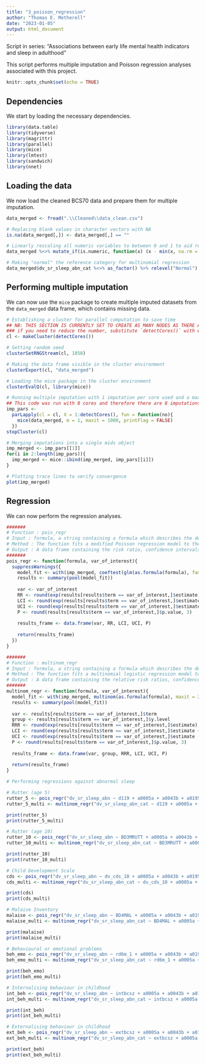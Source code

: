 ---
title: "3_poisson_regression"
author: "Thomas E. Metherell"
date: "2023-01-05"
output: html_document
---

Script in series: "Associations between early life mental health indicators and sleep in adulthood"

This script performs multiple imputation and Poisson regression analyses associated with this project.

```{r setup, include=FALSE}
knitr::opts_chunk$set(echo = TRUE)
```

## Dependencies
We start by loading the necessary dependencies.

```{r dependencies}
library(data.table)
library(tidyverse)
library(magrittr)
library(parallel)
library(mice)
library(lmtest)
library(sandwich)
library(nnet)
```

## Loading the data
We now load the cleaned BCS70 data and prepare them for multiple imputation.

```{r load_data}
data_merged <- fread(".\\Cleaned\\data_clean.csv")

# Replacing blank values in character vectors with NA
is.na(data_merged[,]) <- data_merged[,] == ""

# Linearly rescaling all numeric variables to between 0 and 1 to aid regression model convergence
data_merged %<>% mutate_if(is.numeric, function(x) (x - min(x, na.rm = TRUE))/(max(x, na.rm = TRUE) - min(x, na.rm = TRUE)))

# Making "normal" the reference category for multinomial regression
data_merged$dv_sr_sleep_abn_cat %<>% as_factor() %>% relevel("Normal")
```

## Performing multiple imputation
We can now use the `mice` package to create multiple imputed datasets from the `data_merged` data frame, which contains missing data.

```{r mi}
# Establishing a cluster for parallel computation to save time
## NB: THIS SECTION IS CURRENTLY SET TO CREATE AS MANY NODES AS THERE ARE CPU CORES AVAILABLE. THIS MAY CAUSE PROBLEMS IF THERE ARE OTHER TASKS RUNNING SIMULTANEOUSLY
### if you need to reduce the number, substitute `detectCores()` with e.g. `detectCores() - 2` or `6` in BOTH appearances below
cl <- makeCluster(detectCores())

# Setting random seed
clusterSetRNGStream(cl, 1858)

# Making the data frame visible in the cluster environment
clusterExport(cl, "data_merged")

# Loading the mice package in the cluster environment
clusterEvalQ(cl, library(mice))

# Running multiple imputation with 1 imputation per core used and a maximum of 1000 iterations
## This code was run with 8 cores and therefore there are 8 imputations in total
imp_pars <-
  parLapply(cl = cl, X = 1:detectCores(), fun = function(no){
    mice(data_merged, m = 1, maxit = 1000, printFlag = FALSE)
  })
stopCluster(cl)

# Merging imputations into a single mids object 
imp_merged <- imp_pars[[1]]
for(i in 2:length(imp_pars)){
  imp_merged <- mice::ibind(imp_merged, imp_pars[[i]])
}

# Plotting trace lines to verify convergence
plot(imp_merged)
```

## Regression
We can now perform the regression analyses.

```{r regression}
#######
# Function : pois_regr
# Input : formula, a string containing a formula which describes the dependent and independent variables in the form "dep ~ ind1 + ind2 + ind3 + ..." and var_of_interest, a string containing the variable of interest (e.g. "ind1")
# Method : The function fits a modified Poisson regression model to the multiply imputed data according to the specified formula, obtains the risk ratio, confidence intervals and p-value from the model and binds these into a data frame
# Output : A data frame containing the risk ratio, confidence intervals and p-value obtained from a modified Poisson regression of the specified independent variable against the dependent variable, controlling for the other independent variables
#######
pois_regr <- function(formula, var_of_interest){
  suppressWarnings({
    model_fit <- with(imp_merged, coeftest(glm(as.formula(formula), family = poisson(link = "log"))), vcov. = sandwich)
    results <- summary(pool(model_fit))
    
    var <- var_of_interest
    RR <- round(exp(results[results$term == var_of_interest,]$estimate), 3)
    LCI <- round(exp(results[results$term == var_of_interest,]$estimate + qnorm(0.05/2)*results[results$term == var_of_interest,]$std.error), 3)
    UCI <- round(exp(results[results$term == var_of_interest,]$estimate - qnorm(0.05/2)*results[results$term == var_of_interest,]$std.error), 3)
    P <- round(results[results$term == var_of_interest,]$p.value, 3)
    
    results_frame <- data.frame(var, RR, LCI, UCI, P)
    
    return(results_frame)
  })
}

#######
# Function : multinom_regr
# Input : formula, a string containing a formula which describes the dependent and independent variables in the form "dep ~ ind1 + ind2 + ind3 + ..." (the dependent variable must be a factor) and var_of_interest, a string containing the variable of interest (e.g. "ind1")
# Method : The function fits a multinomial logistic regression model to the multiply imputed data according to the specified formula, obtains the relative risk ratios, confidence intervals and p-values from the model and binds these into a data frame
# Output : A data frame containing the relative risk ratios, confidence intervals and p-values obtained from a multinomial regression of the specified independent variable against the dependent variable, controlling for the other independent variables
#######
multinom_regr <- function(formula, var_of_interest){
  model_fit <- with(imp_merged, multinom(as.formula(formula), maxit = 200))
  results <- summary(pool(model_fit))
  
  var <- results[results$term == var_of_interest,]$term
  group <- results[results$term == var_of_interest,]$y.level
  RRR <- round(exp(results[results$term == var_of_interest,]$estimate), 3)
  LCI <- round(exp(results[results$term == var_of_interest,]$estimate + qnorm(0.05/2)*results[results$term == var_of_interest,]$std.error), 3)
  UCI <- round(exp(results[results$term == var_of_interest,]$estimate - qnorm(0.05/2)*results[results$term == var_of_interest,]$std.error), 3)
  P <- round(results[results$term == var_of_interest,]$p.value, 3)
  
  results_frame <- data.frame(var, group, RRR, LCI, UCI, P)
  
  return(results_frame)
}

# Performing regressions against abnormal sleep

# Rutter (age 5)
rutter_5 <- pois_regr("dv_sr_sleep_abn ~ d119 + a0005a + a0043b + a0195a + a0278 + dv_sc_birth + dv_par_edu_birth + tenure + prmnh + crowd + ameni + brfed", "d119")
rutter_5_multi <- multinom_regr("dv_sr_sleep_abn_cat ~ d119 + a0005a + a0043b + a0195a + a0278 + dv_sc_birth + dv_par_edu_birth + tenure + prmnh + crowd + ameni + brfed", "d119")

print(rutter_5)
print(rutter_5_multi)

# Rutter (age 10)
rutter_10 <- pois_regr("dv_sr_sleep_abn ~ BD3MRUTT + a0005a + a0043b + a0195a + a0278 + dv_sc_birth + dv_par_edu_birth + dv_sc_age_5 + e216a + dv_cog_abil_5 + dv_med_5 + d016a + bmi + fclrg90 + tenure + sepmumbcs + prmnh + crowd + ameni + brfed + resmove", "BD3MRUTT")
rutter_10_multi <- multinom_regr("dv_sr_sleep_abn_cat ~ BD3MRUTT + a0005a + a0043b + a0195a + a0278 + dv_sc_birth + dv_par_edu_birth + dv_sc_age_5 + e216a + dv_cog_abil_5 + dv_med_5 + d016a + bmi + fclrg90 + tenure + sepmumbcs + prmnh + crowd + ameni + brfed + resmove", "BD3MRUTT")

print(rutter_10)
print(rutter_10_multi)

# Child Development Scale
cds <- pois_regr("dv_sr_sleep_abn ~ dv_cds_10 + a0005a + a0043b + a0195a + a0278 + dv_sc_birth + dv_par_edu_birth + dv_sc_age_5 + e216a + dv_cog_abil_5 + dv_med_5 + d016a + bmi + fclrg90 + tenure + sepmumbcs + prmnh + crowd + ameni + brfed + resmove", "dv_cds_10")
cds_multi <- multinom_regr("dv_sr_sleep_abn_cat ~ dv_cds_10 + a0005a + a0043b + a0195a + a0278 + dv_sc_birth + dv_par_edu_birth + dv_sc_age_5 + e216a + dv_cog_abil_5 + dv_med_5 + d016a + bmi + fclrg90 + tenure + sepmumbcs + prmnh + crowd + ameni + brfed + resmove", "dv_cds_10")

print(cds)
print(cds_multi)

# Malaise Inventory
malaise <- pois_regr("dv_sr_sleep_abn ~ BD4MAL + a0005a + a0043b + a0195a + a0278 + dv_sc_birth + dv_par_edu_birth + dv_sc_age_5 + e216a + dv_cog_abil_5 + dv_med_5 + d016a + dv_bas_g + dv_med_10 + dv_sc_age_16 + bmi + fclrg90 + tenure + divorce + sepmumbcs + prmnh + crowd + ameni + brfed + resmove", "BD4MAL")
malaise_multi <- multinom_regr("dv_sr_sleep_abn_cat ~ BD4MAL + a0005a + a0043b + a0195a + a0278 + dv_sc_birth + dv_par_edu_birth + dv_sc_age_5 + e216a + dv_cog_abil_5 + dv_med_5 + d016a + dv_bas_g + dv_med_10 + dv_sc_age_16 + bmi + fclrg90 + tenure + divorce + sepmumbcs + prmnh + crowd + ameni + brfed + resmove", "BD4MAL")

print(malaise)
print(malaise_multi)

# Behavioural or emotional problems
beh_emo <- pois_regr("dv_sr_sleep_abn ~ rd6m_1 + a0005a + a0043b + a0195a + a0278 + dv_sc_birth + dv_par_edu_birth + dv_sc_age_5 + e216a + dv_cog_abil_5 + dv_med_5 + d016a + dv_bas_g + dv_med_10 + dv_sc_age_16 + bmi + fclrg90 + tenure + divorce + sepmumbcs + prmnh + crowd + ameni + brfed + resmove", "rd6m_1")
beh_emo_multi <- multinom_regr("dv_sr_sleep_abn_cat ~ rd6m_1 + a0005a + a0043b + a0195a + a0278 + dv_sc_birth + dv_par_edu_birth + dv_sc_age_5 + e216a + dv_cog_abil_5 + dv_med_5 + d016a + dv_bas_g + dv_med_10 + dv_sc_age_16 + bmi + fclrg90 + tenure + divorce + sepmumbcs + prmnh + crowd + ameni + brfed + resmove", "rd6m_1")

print(beh_emo)
print(beh_emo_multi)

# Internalising behaviour in childhood
int_beh <- pois_regr("dv_sr_sleep_abn ~ intbcsz + a0005a + a0043b + a0195a + a0278 + dv_sc_birth + dv_par_edu_birth + dv_sc_age_5 + e216a + dv_cog_abil_5 + dv_med_5 + d016a + dv_bas_g + dv_med_10 + dv_sc_age_16 + bmi + fclrg90 + tenure + divorce + sepmumbcs + prmnh + crowd + ameni + brfed + resmove", "intbcsz")
int_beh_multi <- multinom_regr("dv_sr_sleep_abn_cat ~ intbcsz + a0005a + a0043b + a0195a + a0278 + dv_sc_birth + dv_par_edu_birth + dv_sc_age_5 + e216a + dv_cog_abil_5 + dv_med_5 + d016a + dv_bas_g + dv_med_10 + dv_sc_age_16 + bmi + fclrg90 + tenure + divorce + sepmumbcs + prmnh + crowd + ameni + brfed + resmove", "intbcsz")

print(int_beh)
print(int_beh_multi)

# Externalising behaviour in childhood
ext_beh <- pois_regr("dv_sr_sleep_abn ~ extbcsz + a0005a + a0043b + a0195a + a0278 + dv_sc_birth + dv_par_edu_birth + dv_sc_age_5 + e216a + dv_cog_abil_5 + dv_med_5 + d016a + dv_bas_g + dv_med_10 + dv_sc_age_16 + bmi + fclrg90 + tenure + divorce + sepmumbcs + prmnh + crowd + ameni + brfed + resmove", "extbcsz")
ext_beh_multi <- multinom_regr("dv_sr_sleep_abn_cat ~ extbcsz + a0005a + a0043b + a0195a + a0278 + dv_sc_birth + dv_par_edu_birth + dv_sc_age_5 + e216a + dv_cog_abil_5 + dv_med_5 + d016a + dv_bas_g + dv_med_10 + dv_sc_age_16 + bmi + fclrg90 + tenure + divorce + sepmumbcs + prmnh + crowd + ameni + brfed + resmove", "extbcsz")

print(ext_beh)
print(ext_beh_multi)
```